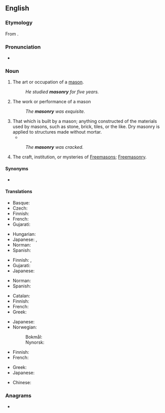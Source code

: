 ==English==
{{wikipedia}}

===Etymology===
From {{der|en|fr|maçonnerie}}.

===Pronunciation===
* {{IPA|/ˈmeɪsənɹi/|lang=en}}

===Noun===
{{en-noun|~|masonries}}

# The art or occupation of a [[mason]].
#: ''He studied '''masonry''' for five years.''
# The work or performance of a mason
#: ''The '''masonry''' was exquisite.''
# That which is built by a mason; anything constructed of the materials used by masons, such as stone, brick, tiles, or the like. Dry masonry is applied to structures made without mortar.
#* {{quote-book|title=Walls and Ceilings|editor=Robert M. Jones|ISBN=0809434520|year=1980|publisher=Time-Life Books|lang=en|page=56
|passage=Many houses built between the Civil War and 1940 have '''masonry''' walls, usually of brick, with the inside surfaces covered by a layer of plaster.}}
#: ''The '''masonry''' was cracked.''
# The craft, institution, or mysteries of [[Freemason]]s; [[Freemasonry]].

====Synonyms====
* {{l|en|stonecraft}}

====Translations====
{{trans-top|art or occupation of a mason}}
* Basque: {{t+|eu|igeltserotza}}
* Czech: {{t|cs|zednictví|n}}
* Finnish: {{t|fi|muurarius}}
* French: {{t+|fr|maçonnerie|f}}
* Gujarati: {{t|gu|કડિયાકામ}}
{{trans-mid}}
* Hungarian: {{t|hu|kőművesség}}
* Japanese: {{t|ja|石工職人}}, {{t|ja|石造技術}}
* Norman: {{t|nrf|machon'nie|f}}
* Spanish: {{t+|es|albañilería|f}}
{{trans-bottom}}

{{trans-top|work or performance of a mason}}
* Finnish: {{t|fi|muuraus}}, {{t+|fi|kivityö}}
* Gujarati: {{t|gu|કડિયાકામ}}
* Japanese: {{t|ja|石匠}}
{{trans-mid}}
* Norman: {{t|nrf|machon'nie|f}}
* Spanish: {{t+|es|mampostería|f}}
{{trans-bottom}}

{{trans-top|that which is built by a mason}}
* Catalan: {{t|ca|maçoneria|f}}
* Finnish: {{t+|fi|kivityö}}
* French: {{t+|fr|maçonnerie}}
* Greek: {{t+|el|λιθοδομή|f}}
{{trans-mid}}
* Japanese: {{t|ja|石造建築物}}
* Norwegian:
*: Bokmål: {{t|nb|murverk|n}}
*: Nynorsk: {{t|nn|murverk|n}}
{{trans-bottom}}

{{trans-top|freemasonry}}
* Finnish: {{t|fi|vapaamuurarius}}
* French: {{t+|fr|maçonnerie|f}}
{{trans-mid}}
* Greek: {{t+|el|ελευθεροτεκτονισμός|m}}
* Japanese: {{t|ja|フリーメイソン}}
{{trans-bottom}}

{{checktrans-top}}
* Chinese: {{t-check|cmn|石工技藝}}
{{trans-mid}}
{{trans-bottom}}

===Anagrams===
* {{anagrams|en|a=amnorsy|Maynors}}